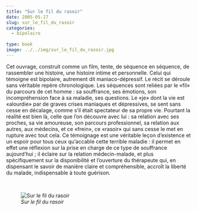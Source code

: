 ```yaml
---
title: "Sur le fil du rasoir"
date: 2005-05-17
slug: sur_le_fil_du_rasoir
categories:
  - bipolaire
  
type: book
image: ../../img/sur_le_fil_du_rasoir.jpg
---
```


Cet ouvrage, construit comme un film, tente, de séquence en séquence, de rassembler une histoire, une histoire intime et personnelle.
Celui qui témoigne est bipolaire, autrement dit maniaco-dépressif.
Le récit se déroule sans véritable repère chronologique.
Les séquences sont reliées par le «fil» du parcours de cet homme : sa souffrance, ses émotions, son incompréhension face à sa maladie, ses questions.
Le «je» dont la vie est «alourdie» par de graves crises maniaques et dépressives, se sent sans cesse en décalage, comme s'il était spectateur de sa propre vie.
Pourtant la réalité est bien là, celle que l'on découvre avec lui : sa relation avec ses proches, sa vie amoureuse, son parcours professionnel, sa relation aux autres, aux médecins, et ce «frein», ce «rasoir» qui sans cesse le met en rupture avec tout cela.
Ce témoignage est une véritable leçon d'existence et un espoir pour tous ceux qu'accable cette terrible maladie : il permet en effet une réflexion sur la prise en charge de ce type de souffrance aujourd'hui ; il éclaire sur la relation médecin-malade, et plus spécifiquement sur la disponibilité et l'ouverture du thérapeute qui, en dispensant le savoir de manière claire et compréhensible, accroît la liberté du malade, indispensable à toute guérison.

<br>

![_Sur le fil du rasoir_](../../img/sur_le_fil_du_rasoir.jpg)
